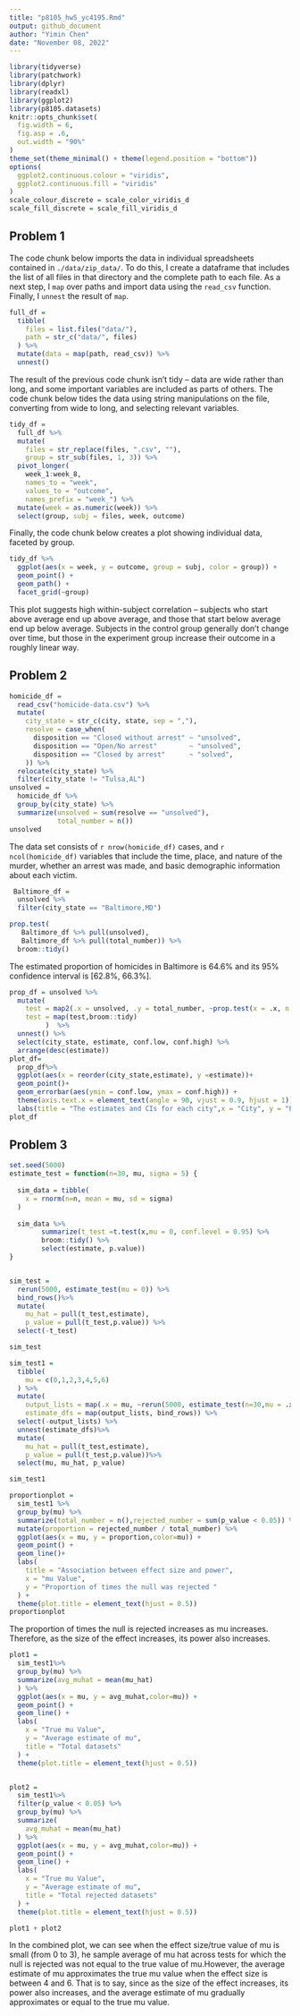 ```yaml
---
title: "p8105_hw5_yc4195.Rmd"
output: github_document
author: "Yimin Chen"
date: "November 08, 2022"
---
```


```r
library(tidyverse)
library(patchwork)
library(dplyr)
library(readxl)
library(ggplot2)
library(p8105.datasets)
knitr::opts_chunk$set(
  fig.width = 6,
  fig.asp = .6,
  out.width = "90%"
)
theme_set(theme_minimal() + theme(legend.position = "bottom"))
options(
  ggplot2.continuous.colour = "viridis",
  ggplot2.continuous.fill = "viridis"
)
scale_colour_discrete = scale_color_viridis_d
scale_fill_discrete = scale_fill_viridis_d
```

## Problem 1

The code chunk below imports the data in individual spreadsheets contained in `./data/zip_data/`. To do this, I create a dataframe that includes the list of all files in that directory and the complete path to each file. As a next step, I `map` over paths and import data using the `read_csv` function. Finally, I `unnest` the result of `map`.

```r
full_df = 
  tibble(
    files = list.files("data/"),
    path = str_c("data/", files)
  ) %>% 
  mutate(data = map(path, read_csv)) %>% 
  unnest()
```

The result of the previous code chunk isn't tidy -- data are wide rather than long, and some important variables are included as parts of others. The code chunk below tides the data using string manipulations on the file, converting from wide to long, and selecting relevant variables. 

```r
tidy_df = 
  full_df %>% 
  mutate(
    files = str_replace(files, ".csv", ""),
    group = str_sub(files, 1, 3)) %>% 
  pivot_longer(
    week_1:week_8,
    names_to = "week",
    values_to = "outcome",
    names_prefix = "week_") %>% 
  mutate(week = as.numeric(week)) %>% 
  select(group, subj = files, week, outcome)
```

Finally, the code chunk below creates a plot showing individual data, faceted by group. 

```r
tidy_df %>% 
  ggplot(aes(x = week, y = outcome, group = subj, color = group)) + 
  geom_point() + 
  geom_path() + 
  facet_grid(~group)
```

This plot suggests high within-subject correlation -- subjects who start above average end up above average, and those that start below average end up below average. Subjects in the control group generally don't change over time, but those in the experiment group increase their outcome in a roughly linear way. 

## Problem 2

```r
homicide_df = 
  read_csv("homicide-data.csv") %>% 
  mutate(
    city_state = str_c(city, state, sep = ","),
    resolve = case_when(
      disposition == "Closed without arrest" ~ "unsolved",
      disposition == "Open/No arrest"        ~ "unsolved",
      disposition == "Closed by arrest"      ~ "solved",
    )) %>% 
  relocate(city_state) %>% 
  filter(city_state != "Tulsa,AL")
unsolved = 
  homicide_df %>% 
  group_by(city_state) %>% 
  summarize(unsolved = sum(resolve == "unsolved"),
            total_number = n()) 
unsolved
```
The data set consists of `r nrow(homicide_df)` cases, and `r ncol(homicide_df)`  variables that include the time, place, and nature of the murder, whether an arrest was made, and basic demographic information about each victim.

```r
 Baltimore_df =
  unsolved %>% 
  filter(city_state == "Baltimore,MD")

prop.test(
   Baltimore_df %>% pull(unsolved), 
   Baltimore_df %>% pull(total_number)) %>% 
  broom::tidy()

```
The estimated proportion of homicides in Baltimore is 64.6% and its 95% confidence interval is [62.8%, 66.3%].

```r
prop_df = unsolved %>% 
  mutate(
    test = map2(.x = unsolved, .y = total_number, ~prop.test(x = .x, n = .y)),
    test = map(test,broom::tidy)
         )  %>% 
  unnest() %>% 
  select(city_state, estimate, conf.low, conf.high) %>%
  arrange(desc(estimate))
plot_df=
  prop_df%>% 
  ggplot(aes(x = reorder(city_state,estimate), y =estimate))+
  geom_point()+
  geom_errorbar(aes(ymin = conf.low, ymax = conf.high)) + 
  theme(axis.text.x = element_text(angle = 90, vjust = 0.9, hjust = 1))+
  labs(title = "The estimates and CIs for each city",x = "City", y = "Proportions of unsolved homicides")
plot_df
```

## Problem 3

```r
set.seed(5000)
estimate_test = function(n=30, mu, sigma = 5) {
  
  sim_data = tibble(
    x = rnorm(n=n, mean = mu, sd = sigma)
  )
  
  sim_data %>% 
        summarize(t_test =t.test(x,mu = 0, conf.level = 0.95) %>%
        broom::tidy() %>% 
        select(estimate, p.value))
}


sim_test =
  rerun(5000, estimate_test(mu = 0)) %>% 
  bind_rows()%>% 
  mutate(
    mu_hat = pull(t_test,estimate),
    p_value = pull(t_test,p.value)) %>% 
  select(-t_test)

sim_test

sim_test1 =
  tibble(
    mu = c(0,1,2,3,4,5,6)
  ) %>% 
  mutate(
    output_lists = map(.x = mu, ~rerun(5000, estimate_test(n=30,mu = .x))),
    estimate_dfs = map(output_lists, bind_rows)) %>% 
  select(-output_lists) %>% 
  unnest(estimate_dfs)%>%
  mutate(
    mu_hat = pull(t_test,estimate),
    p_value = pull(t_test,p.value))%>% 
  select(mu, mu_hat, p_value)

sim_test1
```


```r
proportionplot =
  sim_test1 %>% 
  group_by(mu) %>% 
  summarize(total_number = n(),rejected_number = sum(p_value < 0.05)) %>% 
  mutate(proportion = rejected_number / total_number) %>% 
  ggplot(aes(x = mu, y = proportion,color=mu)) +
  geom_point() +
  geom_line()+
  labs(
    title = "Association between effect size and power",
    x = "mu Value",
    y = "Proportion of times the null was rejected "
  ) + 
  theme(plot.title = element_text(hjust = 0.5))
proportionplot
```


The proportion of times the null is rejected increases as mu increases. Therefore, as the size of the effect increases, its power also increases.

```r
plot1 =
  sim_test1%>% 
  group_by(mu) %>%
  summarize(avg_muhat = mean(mu_hat)
  ) %>% 
  ggplot(aes(x = mu, y = avg_muhat,color=mu)) + 
  geom_point() +
  geom_line() +
  labs(
    x = "True mu Value",
    y = "Average estimate of mu",
    title = "Total datasets"
  ) + 
  theme(plot.title = element_text(hjust = 0.5))


plot2 =
  sim_test1%>% 
  filter(p_value < 0.05) %>% 
  group_by(mu) %>%
  summarize(
    avg_muhat = mean(mu_hat)
  ) %>% 
  ggplot(aes(x = mu, y = avg_muhat,color=mu)) + 
  geom_point() +
  geom_line() +
  labs(
    x = "True mu Value",
    y = "Average estimate of mu",
    title = "Total rejected datasets"
  ) + 
  theme(plot.title = element_text(hjust = 0.5))
```

```r
plot1 + plot2
```


In the combined plot, we can see when the effect size/true value of mu is small (from 0 to 3), he sample average of mu hat across tests for which the null is rejected was not equal to the true value of mu.However, the average estimate of mu approximates the true mu value when the effect size is between 4 and 6. That is to say, since as the size of the effect increases, its power also increases, and the average estimate of mu gradually approximates or equal to the true mu value. 

